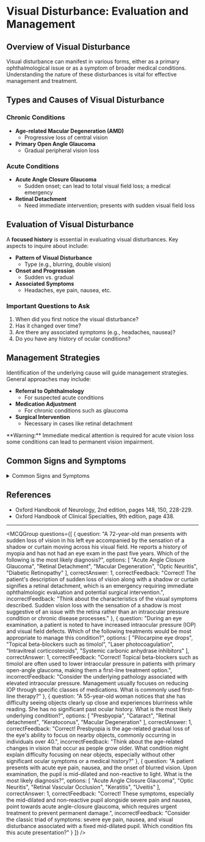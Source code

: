 
# Visual Disturbance: Evaluation and Management

## Overview of Visual Disturbance

Visual disturbance can manifest in various forms, either as a primary ophthalmological issue or as a symptom of broader medical conditions. Understanding the nature of these disturbances is vital for effective management and treatment.

## Types and Causes of Visual Disturbance

### Chronic Conditions

- **Age-related Macular Degeneration (AMD)**
  - Progressive loss of central vision
- **Primary Open Angle Glaucoma**
  - Gradual peripheral vision loss

### Acute Conditions

- **Acute Angle Closure Glaucoma**
  - Sudden onset; can lead to total visual field loss; a medical emergency
- **Retinal Detachment**
  - Need immediate intervention; presents with sudden visual field loss

## Evaluation of Visual Disturbance

A **focused history** is essential in evaluating visual disturbances. Key aspects to inquire about include:

- **Pattern of Visual Disturbance**
  - Type (e.g., blurring, double vision)
- **Onset and Progression**
  - Sudden vs. gradual
- **Associated Symptoms**
  - Headaches, eye pain, nausea, etc.

### Important Questions to Ask

1. When did you first notice the visual disturbance?
2. Has it changed over time?
3. Are there any associated symptoms (e.g., headaches, nausea)?
4. Do you have any history of ocular conditions?

## Management Strategies

Identification of the underlying cause will guide management strategies. General approaches may include:

- **Referral to Ophthalmology**
  - For suspected acute conditions
- **Medication Adjustment**
  - For chronic conditions such as glaucoma
- **Surgical Intervention**
  - Necessary in cases like retinal detachment

<Callout emoji="⚠️">
**Warning:** Immediate medical attention is required for acute vision loss some conditions can lead to permanent vision impairment.
</Callout>

## Common Signs and Symptoms

<details>
<summary>Common Signs and Symptoms</summary>

- **Visual Symptoms**
  - Blurred vision
  - Double vision
  - Sudden loss of vision
  - Visual field defects

- **Ocular Symptoms**
  - Eye pain
  - Redness
  - Photophobia

- **Systemic Symptoms**
  - Headaches
  - Nausea or vomiting
</details>

## References

* Oxford Handbook of Neurology, 2nd edition, pages 148, 150, 228-229.
* Oxford Handbook of Clinical Specialties, 9th edition, page 438.

---

<MCQGroup questions={[
  {
    question: "A 72-year-old man presents with sudden loss of vision in his left eye accompanied by the sensation of a shadow or curtain moving across his visual field. He reports a history of myopia and has not had an eye exam in the past five years. Which of the following is the most likely diagnosis?",
    options: [
      "Acute Angle Closure Glaucoma",
      "Retinal Detachment",
      "Macular Degeneration",
      "Optic Neuritis",
      "Diabetic Retinopathy"
    ],
    correctAnswer: 1,
    correctFeedback: "Correct! The patient's description of sudden loss of vision along with a shadow or curtain signifies a retinal detachment, which is an emergency requiring immediate ophthalmologic evaluation and potential surgical intervention.",
    incorrectFeedback: "Think about the characteristics of the visual symptoms described. Sudden vision loss with the sensation of a shadow is most suggestive of an issue with the retina rather than an intraocular pressure condition or chronic disease processes."
  },
  {
    question: "During an eye examination, a patient is noted to have increased intraocular pressure (IOP) and visual field defects. Which of the following treatments would be most appropriate to manage this condition?",
    options: [
      "Pilocarpine eye drops",
      "Topical beta-blockers such as timolol",
      "Laser photocoagulation",
      "Intravitreal corticosteroids",
      "Systemic carbonic anhydrase inhibitors"
    ],
    correctAnswer: 1,
    correctFeedback: "Correct! Topical beta-blockers such as timolol are often used to lower intraocular pressure in patients with primary open-angle glaucoma, making them a first-line treatment option.",
    incorrectFeedback: "Consider the underlying pathology associated with elevated intraocular pressure. Management usually focuses on reducing IOP through specific classes of medications. What is commonly used first-line therapy?"
  },
  {
    question: "A 55-year-old woman notices that she has difficulty seeing objects clearly up close and experiences blurriness while reading. She has no significant past ocular history. What is the most likely underlying condition?",
    options: [
      "Presbyopia",
      "Cataract",
      "Retinal detachment",
      "Keratoconus",
      "Macular Degeneration"
    ],
    correctAnswer: 1,
    correctFeedback: "Correct! Presbyopia is the age-related gradual loss of the eye's ability to focus on nearby objects, commonly occurring in individuals over 40.",
    incorrectFeedback: "Think about the age-related changes in vision that occur as people grow older. What condition might explain difficulty focusing on near objects, especially without other significant ocular symptoms or a medical history?"
  },
  {
    question: "A patient presents with acute eye pain, nausea, and the onset of blurred vision. Upon examination, the pupil is mid-dilated and non-reactive to light. What is the most likely diagnosis?",
    options: [
      "Acute Angle Closure Glaucoma",
      "Optic Neuritis",
      "Retinal Vascular Occlusion",
      "Keratitis",
      "Uveitis"
    ],
    correctAnswer: 1,
    correctFeedback: "Correct! These symptoms, especially the mid-dilated and non-reactive pupil alongside severe pain and nausea, point towards acute angle-closure glaucoma, which requires urgent treatment to prevent permanent damage.",
    incorrectFeedback: "Consider the classic triad of symptoms: severe eye pain, nausea, and visual disturbance associated with a fixed mid-dilated pupil. Which condition fits this acute presentation?"
  }
]} />